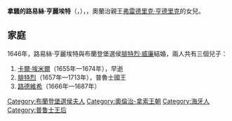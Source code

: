 {{Multiple issues|
{{Expand language|1=en|time=2021-01-16T02:09:34+00:00}}
{{Unreferenced|time=2021-01-16T02:09:34+00:00}}
}}
{{Infobox noble
| name        = 拿騷的路易絲·亨麗埃特
| image       = 1627 louise Henriette.jpg
| succession  = 布蘭登堡選侯夫人
| reign       = 1646年 — 1667年
| birth_date  = {{birth_date|1627|12|7|df=yes}}
| birth_place = [[海牙|海牙]]
| death_date  = {{death date and age|1667|6|18|1627|11|27|df=yes}}
| death_place = [[克尔恩_(柏林)|克爾恩]]
| noble family= [[奧蘭治-拿騷王朝|奧蘭治-拿騷王朝]]
| father      = [[弗雷德里克·亨德里克_(奥兰治亲王)|奧蘭治親王弗雷德里克·亨德里克]]
| mother      = [[索爾姆斯-布勞恩費爾斯的阿瑪莉埃|索爾姆斯-布勞恩費爾斯的阿瑪莉埃]]
}}
'''拿騷的路易絲·亨麗埃特'''（{{lang-nl|Louise Henriëtte van Nassau}}，{{bd|1627年|12月7日|1667年|6月18日}}），{{le|布蘭登堡選侯夫人|List of consorts of Brandenburg}}，奧蘭治親王[[弗雷德里克·亨德里克_(奥兰治亲王)|弗雷德里克·亨德里克]]的女兒。

== 家庭 ==
1646年，路易絲·亨麗埃特與布蘭登堡選侯[[腓特烈·威廉_(勃蘭登堡)|腓特烈·威廉]]結婚，兩人共有三個兒子：
# [[布蘭登堡的卡爾·埃米爾|卡爾·埃米爾]]（1655年—1674年），早逝
# [[腓特烈一世_(普魯士)|腓特烈]]（1657年—1713年），普魯士國王
# [[布蘭登堡的路德維希|路德維希]]（1666年—1687年）

{{DEFAULTSORT: Louise Henriëtte}}
[[Category:布蘭登堡選侯夫人|Category:布蘭登堡選侯夫人]]
[[Category:奧倫治-拿索王朝|Category:奧倫治-拿索王朝]]
[[Category:海牙人|Category:海牙人]]
[[Category:普鲁士王后|Category:普鲁士王后]]